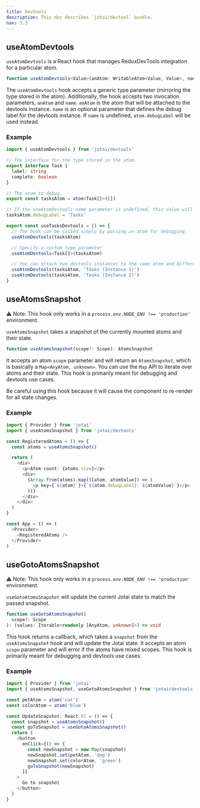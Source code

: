 ```yaml
---
title: Devtools
description: This doc describes `jotai/devtool` bundle.
nav: 3.3
---
```


## useAtomDevtools

`useAtomDevtools` is a React hook that manages ReduxDevTools integration for a particular atom.

```ts
function useAtomDevtools<Value>(anAtom: WritableAtom<Value, Value>, name?: string): void
```

The `useAtomDevtools` hook accepts a generic type parameter (mirroring the type stored in the atom). Additionally, the hook accepts two invocation parameters, `anAtom` and `name`.
`anAtom` is the atom that will be attached to the devtools instance. `name` is an optional parameter that defines the debug label for the devtools instance. If `name` is undefined, `atom.debugLabel` will be used instead.

### Example

```typescript
import { useAtomDevtools } from 'jotai/devtools'

// The interface for the type stored in the atom.
export interface Task {
  label: string
  complete: boolean
}

// The atom to debug.
export const tasksAtom = atom<Task[]>([])

// If the useAtomDevtools name parameter is undefined, this value will be used instead.
tasksAtom.debugLabel = 'Tasks'

export const useTasksDevtools = () => {
  // The hook can be called simply by passing an atom for debugging.
  useAtomDevtools(tasksAtom)

  // Specify a custom type parameter
  useAtomDevtools<Task[]>(tasksAtom)

  // You can attach two devtools instances to the same atom and differentiate them with custom names.
  useAtomDevtools(tasksAtom, 'Tasks (Instance 1)')
  useAtomDevtools(tasksAtom, 'Tasks (Instance 2)')
}
```

## useAtomsSnapshot

⚠️ Note: This hook only works in a `process.env.NODE_ENV !== 'production'` environment.

`useAtomsSnapshot` takes a snapshot of the currently mounted atoms and their state.

```ts
function useAtomsSnapshot(scope?: Scope): AtomsSnapshot
```

It accepts an atom `scope` parameter and will return an `AtomsSnapshot`, which is basically a `Map<AnyAtom, unknown>`. You can use the `Map` API to iterate over atoms and their state.
This hook is primarily meant for debugging and devtools use cases.

Be careful using this hook because it will cause the component to re-render for all state changes.

### Example

```ts
import { Provider } from 'jotai'
import { useAtomsSnapshot } from 'jotai/devtools'

const RegisteredAtoms = () => {
  const atoms = useAtomsSnapshot()

  return (
    <div>
      <p>Atom count: {atoms.size}</p>
      <div>
        {Array.from(atoms).map(([atom, atomValue]) => (
          <p key={`${atom}`}>{`${atom.debugLabel}: ${atomValue}`}</p>
        ))}
      </div>
    </div>
  )
}

const App = () => (
  <Provider>
    <RegisteredAtoms />
  </Provider>
)
```

## useGotoAtomsSnapshot

⚠️ Note: This hook only works in a `process.env.NODE_ENV !== 'production'` environment.

`useGotoAtomsSnapshot` will update the current Jotai state to match the passed snapshot.

```ts
function useGotoAtomsSnapshot(
  scope?: Scope
): (values: Iterable<readonly [AnyAtom, unknown]>) => void
```

This hook returns a callback, which takes a `snapshot` from the `useAtomsSnapshot` hook and will update the Jotai state. It accepts an atom `scope` parameter and will error if the atoms have mixed scopes.
This hook is primarily meant for debugging and devtools use cases.

### Example

```ts
import { Provider } from 'jotai'
import { useAtomsSnapshot, useGotoAtomsSnapshot } from 'jotai/devtools'

const petAtom = atom('cat')
const colorAtom = atom('blue')

const UpdateSnapshot: React.FC = () => {
  const snapshot = useAtomsSnapshot()
  const goToSnapshot = useGotoAtomsSnapshot()
  return (
    <button
      onClick={() => {
        const newSnapshot = new Map(snapshot)
        newSnapshot.set(petAtom, 'dog')
        newSnapshot.set(colorAtom, 'green')
        goToSnapshot(newSnapshot)
      }}
    >
      Go to snapshot
    </button>
  )
}
```
